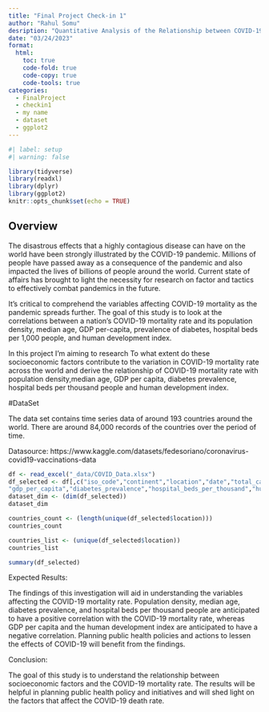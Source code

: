 ```yaml
---
title: "Final Project Check-in 1"
author: "Rahul Somu"
desription: "Quantitative Analysis of the Relationship between COVID-19 Mortality Rate and Socioeconomic Factors"
date: "03/24/2023"
format:
  html:
    toc: true
    code-fold: true
    code-copy: true
    code-tools: true
categories:
  - FinalProject
  - checkin1
  - my name
  - dataset
  - ggplot2
---
```


```r
#| label: setup
#| warning: false

library(tidyverse)
library(readxl)
library(dplyr)
library(ggplot2)
knitr::opts_chunk$set(echo = TRUE)
```

## Overview

The disastrous effects that a highly contagious disease can have on the world have been strongly illustrated by the COVID-19 pandemic. Millions of people have passed away as a consequence of the pandemic and also impacted the lives of billions of people around the world. Current state of affairs has brought to light the necessity for research on factor and tactics to effectively combat pandemics in the future.

It's critical to comprehend the variables affecting COVID-19 mortality as the pandemic spreads further. The goal of this study is to look at the correlations between a nation's COVID-19 mortality rate and its population density, median age, GDP per-capita, prevalence of diabetes, hospital beds per 1,000 people, and human development index.

In this project I'm aiming to research To what extent do these socioeconomic factors contribute to the variation in COVID-19 mortality rate across the world and derive the relationship of COVID-19 mortality rate with population density,median age, GDP per capita, diabetes prevalence, hospital beds per thousand people and human development index.

#DataSet

The data set contains time series data of around 193 countries around the world. There are around 84,000 records of the countries over the period of time.

Datasource: https://www.kaggle.com/datasets/fedesoriano/coronavirus-covid19-vaccinations-data

```r
df <- read_excel("_data/COVID_Data.xlsx")
df_selected <- df[,c("iso_code","continent","location","date","total_cases_per_million","population_density","median_age",
"gdp_per_capita","diabetes_prevalence","hospital_beds_per_thousand","human_development_index")]
dataset_dim <- (dim(df_selected))
dataset_dim

countries_count <- (length(unique(df_selected$location)))
countries_count

countries_list <- (unique(df_selected$location))
countries_list

summary(df_selected)

```

Expected Results:

The findings of this investigation will aid in understanding the variables affecting the COVID-19 mortality rate. Population density, median age, diabetes prevalence, and hospital beds per thousand people are anticipated to have a positive correlation with the COVID-19 mortality rate, whereas GDP per capita and the human development index are anticipated to have a negative correlation. Planning public health policies and actions to lessen the effects of COVID-19 will benefit from the findings.

Conclusion:

The goal of this study is to understand the relationship between socioeconomic factors and the COVID-19 mortality rate. The results will be helpful in planning public health policy and initiatives and will shed light on the factors that affect the COVID-19 death rate.
